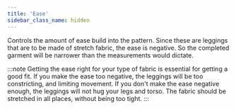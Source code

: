 ```yaml
---
title: 'Ease'
sidebar_class_name: hidden
---
```


Controls the amount of ease build into the pattern. Since these are leggings that are to be made of stretch fabric,
the ease is negative. So the completed garment will be narrower than the measurements would dictate.

:::note
Getting the ease right for your type of fabric is essential for getting a good fit. If you make the ease
too negative, the leggings will be too constricting, and limiting movement. If you don't make the ease
negative enough, the leggings will not hug your legs and torso. The fabric should be stretched in all
places, without being too tight.
:::

